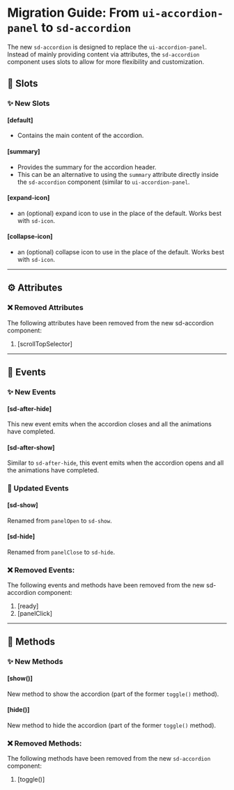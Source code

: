 
<Meta title="Docs/Migration/ui-accordion-panel" />

# Migration Guide: From `ui-accordion-panel` to `sd-accordion`

The new `sd-accordion` is designed to replace the `ui-accordion-panel`. Instead of mainly providing content via attributes, the `sd-accordion` component uses slots to allow for more flexibility and customization.

## 💾 Slots

### ✨ New Slots

#### [default]

- Contains the main content of the accordion.

#### [summary]

- Provides the summary for the accordion header.
- This can be an alternative to using the `summary` attribute directly inside the `sd-accordion` component (similar to `ui-accordion-panel`.

#### [expand-icon]

- an (optional) expand icon to use in the place of the default. Works best with `sd-icon`.

#### [collapse-icon]

- an (optional) collapse icon to use in the place of the default. Works best with `sd-icon`.

<hr />

## ⚙️ Attributes

### ❌ Removed Attributes

The following attributes have been removed from the new sd-accordion component:

1. [scrollTopSelector]

<hr />

## 🥳 Events

### ✨ New Events

#### [sd-after-hide]

This new event emits when the accordion closes and all the animations have completed.

#### [sd-after-show]

Similar to `sd-after-hide`, this event emits when the accordion opens and all the animations have completed.

### 🔄 Updated Events

#### [sd-show]

Renamed from `panelOpen` to `sd-show`.

#### [sd-hide]

Renamed from `panelClose` to `sd-hide`.

### ❌ Removed Events:

The following events and methods have been removed from the new sd-accordion component:

1. [ready]
2. [panelClick]

<hr />

## 🧪 Methods

### ✨ New Methods

#### [show()]

New method to show the accordion (part of the former `toggle()` method).

#### [hide()]

New method to hide the accordion (part of the former `toggle()` method).

### ❌ Removed Methods:

The following methods have been removed from the new `sd-accordion` component:

1. [toggle()]
